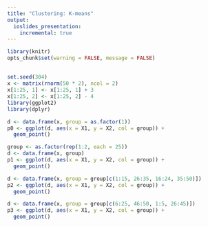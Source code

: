 ```yaml
---
title: "Clustering: K-means"
output:
  ioslides_presentation:
    incremental: true
---
```


```r
library(knitr)
opts_chunk$set(warning = FALSE, message = FALSE)
```

##

```r
set.seed(304)
x <- matrix(rnorm(50 * 2), ncol = 2)
x[1:25, 1] <- x[1:25, 1] + 3
x[1:25, 2] <- x[1:25, 2] - 4
library(ggplot2)
library(dplyr)

d <- data.frame(x, group = as.factor(1))
p0 <- ggplot(d, aes(x = X1, y = X2, col = group)) +
  geom_point()

group <- as.factor(rep(1:2, each = 25))
d <- data.frame(x, group)
p1 <- ggplot(d, aes(x = X1, y = X2, col = group)) +
  geom_point()

d <- data.frame(x, group = group[c(1:15, 26:35, 16:24, 35:50)])
p2 <- ggplot(d, aes(x = X1, y = X2, col = group)) +
  geom_point()

d <- data.frame(x, group = group[c(6:25, 46:50, 1:5, 26:45)])
p3 <- ggplot(d, aes(x = X1, y = X2, col = group)) +
  geom_point()
```



